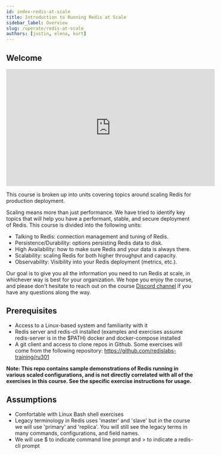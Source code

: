 ```yaml
---
id: index-redis-at-scale
title: Introduction to Running Redis at Scale
sidebar_label: Overview
slug: /operate/redis-at-scale
authors: [justin, elena, kurt]
---
```



## Welcome
<div class="text--center">
<iframe width="560" height="315" src="https://www.youtube.com/embed/3H896s0rr8E" frameborder="0" allow="accelerometer; autoplay; clipboard-write; encrypted-media; gyroscope; picture-in-picture" allowfullscreen></iframe>
</div>

This course is broken up into units covering topics around scaling Redis for production deployment.

Scaling means more than just performance. We have tried to identify key topics that will help you have a performant, stable, and secure deployment of Redis. This course is divided into the following units:

- Talking to Redis: connection management and tuning of Redis.
- Persistence/Durability: options persisting Redis data to disk.
- High Availability: how to make sure Redis and your data is always there.
- Scalability: scaling Redis for both higher throughput and capacity.
- Observability: Visibility into your Redis deployment (metrics, etc.).

Our goal is to give you all the information you need to run Redis at scale, in whichever way is best for your organization. We hope you enjoy the course, and please don't hesitate to reach out on the course [Discord channel](https://discord.gg/ZnjZbDMDub) if you have any questions along the way.

## Prerequisites

- Access to a Linux-based system and familiarity with it
- Redis server and redis-cli installed (examples and exercises assume redis-server is in the $PATH)
docker and docker-compose installed
- A git client and access to clone repos in Github. Some exercises will come from the following repository: https://github.com/redislabs-training/ru301

<strong>Note: This repo contains sample demonstrations of Redis running in various scaled configurations, and is not directly correlated with all of the exercises in this course. See the specific exercise instructions for usage.</strong>

## Assumptions

- Comfortable with Linux Bash shell exercises
- Legacy terminology in Redis uses 'master' and 'slave' but in the course we will use 'primary' and 'replica'. You will still see the legacy terms in many commands, configurations, and field names.
- We will use $ to indicate command line prompt and > to indicate a redis-cli prompt
